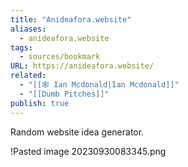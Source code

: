 ```yaml
---
title: "Anideafora.website"
aliases:
  - anideafora.website
tags:
  - sources/bookmark
URL: https://anideafora.website/
related:
  - "[[🕸️ Ian Mcdonald|Ian Mcdonald]]"
  - "[[Dumb Pitches]]"
publish: true
---
```




Random website idea generator.

!<Link href="/c/pasted-image-20230930083345png" className="text-[var(--color-primary)] hover:underline hover:text-[var(--color-secondary)] transition-colors font-medium">Pasted image 20230930083345.png</Link>
